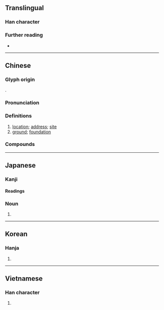 {{also|阯}}
{{character info}}
==Translingual==

===Han character===
{{Han char|rn=32|rad=土|as=04|sn=7|four=41110|canj=GYLM|ids=⿰土止}}

===Further reading===
* {{Han ref|kx=0224.240|dkj=04908|dj=0459.120|hdz=10422.130|uh=5740|ud=22336|bh=A77D|bd=42877}}

----

==Chinese==
{{zh-forms}}

===Glyph origin===
{{Han etyl}}
{{Han compound|土|止|c1=s|c2=p|ls=psc|t1=earth}}.

===Pronunciation===
{{zh-pron
|m=zhǐ
|c=zi2
|h=pfs=
|md=
|mn=qz,tw,xm,zz:chí
|w=
|mc=y
|oc=y
|cat=n
}}

===Definitions===
{{head|zh|Han character}}

# [[location]]; [[address]]; [[site]]
# [[ground]]; [[foundation]]

===Compounds===
{{zh-der|基址|位址|住址|居址|廠址|地址|壩址|現址|校址|故址|界址|會址|遺址|館址|舊址|網址|站址}}

----

==Japanese==

===Kanji===
{{ja-kanji|grade=|rs=土04}}

====Readings====
{{ja-readings
|goon=し
|kanon=し
|kun=あと-
}}

===Noun===
{{ja-noun|あと}}

# {{alternative form of|ja|跡}}

----

==Korean==

===Hanja===
{{ko-hanja|지}}

# {{rfdef|ko|sort=土04}}

----

==Vietnamese==

===Han character===
{{vi-readings|hanviet=chỉ|nom=chỉ,xởi|rs=土04}}

# {{rfdef|vi|sort=土04}}
